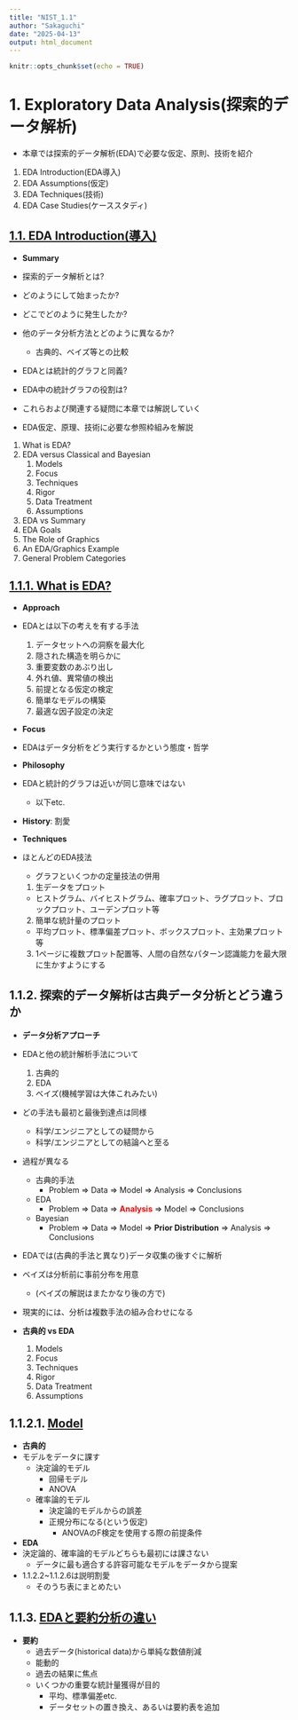 ```yaml
---
title: "NIST_1.1"
author: "Sakaguchi"
date: "2025-04-13"
output: html_document
---
```


```r

knitr::opts_chunk$set(echo = TRUE)

```

# 1. Exploratory Data Analysis(探索的データ解析)

-   本章では探索的データ解析(EDA)で必要な仮定、原則、技術を紹介

1.  EDA Introduction(EDA導入)
2.  EDA Assumptions(仮定)
3.  EDA Techniques(技術)
4.  EDA Case Studies(ケーススタディ)

## [1.1. EDA Introduction(導入)](https://www.itl.nist.gov/div898/handbook/eda/section1/eda1.htm)

-   **Summary**

-   探索的データ解析とは?

-   どのようにして始まったか?

-   どこでどのように発生したか?

-   他のデータ分析方法とどのように異なるか?

    -   古典的、ベイズ等との比較

-   EDAとは統計的グラフと同義?

-   EDA中の統計グラフの役割は?

-   これらおよび関連する疑問に本章では解説していく

-   EDA仮定、原理、技術に必要な参照枠組みを解説

1.  What is EDA?
2.  EDA versus Classical and Bayesian
    1.  Models
    2.  Focus
    3.  Techniques
    4.  Rigor
    5.  Data Treatment
    6.  Assumptions
3.  EDA vs Summary
4.  EDA Goals
5.  The Role of Graphics
6.  An EDA/Graphics Example
7.  General Problem Categories

## [1.1.1. What is EDA?](https://www.itl.nist.gov/div898/handbook/eda/section1/eda11.htm)

-   **Approach**

-   EDAとは以下の考えを有する手法

    1.  データセットへの洞察を最大化
    2.  隠された構造を明らかに
    3.  重要変数のあぶり出し
    4.  外れ値、異常値の検出
    5.  前提となる仮定の検定
    6.  簡単なモデルの構築
    7.  最適な因子設定の決定

-   **Focus**

-   EDAはデータ分析をどう実行するかという態度・哲学

-   **Philosophy**

-   EDAと統計的グラフは近いが同じ意味ではない

    -   以下etc.

-   **History**: 割愛

-   **Techniques**

-   ほとんどのEDA技法

    -   グラフといくつかの定量技法の併用

    1.  生データをプロット

    -   ヒストグラム、バイヒストグラム、確率プロット、ラグプロット、ブロックプロット、ユーデンプロット等

    2.  簡単な統計量のプロット

    -   平均プロット、標準偏差プロット、ボックスプロット、主効果プロット等

    3.  1ページに複数プロット配置等、人間の自然なパターン認識能力を最大限に生かすようにする

## 1.1.2. 探索的データ解析は古典データ分析とどう違うか

-   **データ分析アプローチ**
-   EDAと他の統計解析手法について
    1.  古典的
    2.  EDA
    3.  ベイズ(機械学習は大体これみたい)
-   どの手法も最初と最後到達点は同様
    -   科学/エンジニアとしての疑問から
    -   科学/エンジニアとしての結論へと至る
-   過程が異なる
    -   古典的手法
        -   Problem =\> Data =\> Model =\> Analysis =\> Conclusions
    -   EDA
        -   Problem =\> Data =\> [**Analysis**]{style="color: red"} =\> Model =\> Conclusions
    -   Bayesian
        -   Problem =\> Data =\> Model =\> **Prior Distribution** =\> Analysis =\> Conclusions

- EDAでは(古典的手法と異なり)データ収集の後すぐに解析
- ベイズは分析前に事前分布を用意
  - (ベイズの解説はまたかなり後の方で)


- 現実的には、分析は複数手法の組み合わせになる

- **古典的 vs EDA**
   1. Models
   2. Focus
   3. Techniques
   4. Rigor
   5. Data Treatment
   6. Assumptions

## 1.1.2.1. [Model](https://www.itl.nist.gov/div898/handbook/eda/section1/eda121.htm)

- **古典的**
- モデルをデータに課す
  - 決定論的モデル
    - 回帰モデル
    - ANOVA
  - 確率論的モデル
    - 決定論的モデルからの誤差
    - 正規分布になる(という仮定)
      - ANOVAのF検定を使用する際の前提条件
- **EDA**
- 決定論的、確率論的モデルどちらも最初には課さない
  - データに最も適合する許容可能なモデルをデータから提案

- 1.1.2.2~1.1.2.6は説明割愛
  - そのうち表にまとめたい

## 1.1.3. [EDAと要約分析の違い](https://www.itl.nist.gov/div898/handbook/eda/section1/eda13.htm)

- **要約**
  - 過去データ(historical data)から単純な数値削減
  - 能動的
  - 過去の結果に焦点
  - いくつかの重要な統計量獲得が目的
    - 平均、標準偏差etc.
    - データセットの置き換え、あるいは要約表を追加



